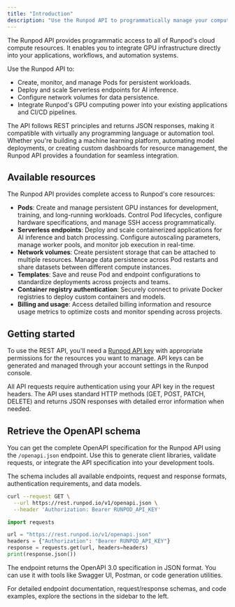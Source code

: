 ```yaml
---
title: "Introduction"
description: "Use the Runpod API to programmatically manage your compute resources."
---
```


The Runpod API provides programmatic access to all of Runpod's cloud compute resources. It enables you to integrate GPU infrastructure directly into your applications, workflows, and automation systems.

Use the Runpod API to:

* Create, monitor, and manage Pods for persistent workloads.
* Deploy and scale Serverless endpoints for AI inference.
* Configure network volumes for data persistence.
* Integrate Runpod's GPU computing power into your existing applications and CI/CD pipelines.

The API follows REST principles and returns JSON responses, making it compatible with virtually any programming language or automation tool. Whether you're building a machine learning platform, automating model deployments, or creating custom dashboards for resource management, the Runpod API provides a foundation for seamless integration.

## Available resources

The Runpod API provides complete access to Runpod's core resources:

* **Pods**: Create and manage persistent GPU instances for development, training, and long-running workloads. Control Pod lifecycles, configure hardware specifications, and manage SSH access programmatically.
* **Serverless endpoints**: Deploy and scale containerized applications for AI inference and batch processing. Configure autoscaling parameters, manage worker pools, and monitor job execution in real-time.
* **Network volumes**: Create persistent storage that can be attached to multiple resources. Manage data persistence across Pod restarts and share datasets between different compute instances.
* **Templates**: Save and reuse Pod and endpoint configurations to standardize deployments across projects and teams.
* **Container registry authentication**: Securely connect to private Docker registries to deploy custom containers and models.
* **Billing and usage**: Access detailed billing information and resource usage metrics to optimize costs and monitor spending across projects.

## Getting started

To use the REST API, you'll need a [Runpod API key](/get-started/api-keys) with appropriate permissions for the resources you want to manage. API keys can be generated and managed through your account settings in the Runpod console.

All API requests require authentication using your API key in the request headers. The API uses standard HTTP methods (GET, POST, PATCH, DELETE) and returns JSON responses with detailed error information when needed.

## Retrieve the OpenAPI schema

You can get the complete OpenAPI specification for the Runpod API using the `/openapi.json` endpoint. Use this to generate client libraries, validate requests, or integrate the API specification into your development tools.

The schema includes all available endpoints, request and response formats, authentication requirements, and data models.

<CodeGroup>

```bash cURL
curl --request GET \
  --url https://rest.runpod.io/v1/openapi.json \
  --header 'Authorization: Bearer RUNPOD_API_KEY'
```

```python Python
import requests

url = "https://rest.runpod.io/v1/openapi.json"
headers = {"Authorization": "Bearer RUNPOD_API_KEY"}
response = requests.get(url, headers=headers)
print(response.json())
```

</CodeGroup>

The endpoint returns the OpenAPI 3.0 specification in JSON format. You can use it with tools like Swagger UI, Postman, or code generation utilities.

For detailed endpoint documentation, request/response schemas, and code examples, explore the sections in the sidebar to the left.
